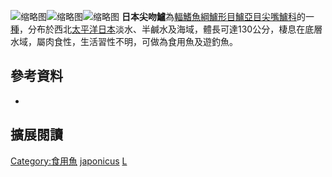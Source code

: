 {{Speciesbox
| name = 日本尖吻鱸
| image = Japanese lates -Himeji-2.jpg
| image_caption = 
| status = NE
| status_system = IUCN3.1
| genus = Lates
| species = japonicus
| authority = Katayama & Taki, 1984
| synonyms = 
|}}
[[File:Lates_japonicus.jpg|缩略图]][[File:Japanese_lates_-Himeji.jpg|缩略图]][[File:Lates_japonicus_red_eye_by_OpenCage.jpg|缩略图]]
'''日本尖吻鱸'''為[[輻鰭魚綱|輻鰭魚綱]][[鱸形目|鱸形目]][[鱸亞目|鱸亞目]][[尖嘴鱸科|尖嘴鱸科]]的一[[種|種]]，分布於西北[[太平洋|太平洋]][[日本|日本]]淡水、半鹹水及海域，體長可達130公分，棲息在底層水域，屬肉食性，生活習性不明，可做為食用魚及遊釣魚。
==參考資料==
*{{FishBase_species|genus=Lates|species=japonicus|year=2016|month=8}}

== 擴展閱讀 == 
{{refbegin}}
{{wikispecies-inline|Lates japonicus|日本尖吻鱸}}
{{refend}}
{{Taxonbar|from=Q4386821}}

[[Category:食用魚|Category:食用魚]]
[[Category:尖吻鱸屬|japonicus]]
[[Category:1984年描述的魚類|L]]


{{魚類小作品}}